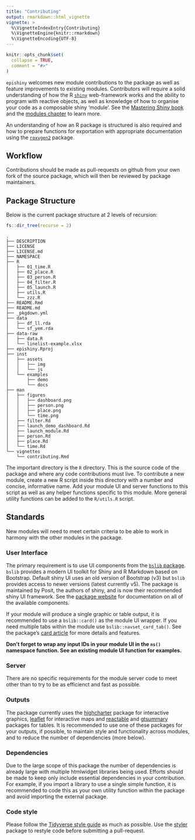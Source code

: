 ```yaml
---
title: "Contributing"
output: rmarkdown::html_vignette
vignette: >
  %\VignetteIndexEntry{Contributing}
  %\VignetteEngine{knitr::rmarkdown}
  %\VignetteEncoding{UTF-8}
---
```


```r
knitr::opts_chunk$set(
  collapse = TRUE,
  comment = "#>"
)
```

`epishiny` welcomes new module contributions to the package as well as feature improvements to existing modules.
Contributors will require a solid understanding of how the R 
[`shiny`](https://shiny.posit.co/r/getstarted/shiny-basics/lesson1/index.html) web-framework works and the ability to program with 
reactive objects, as well as knowledge of how to organise your code as a composable shiny 'module'. 
See the [Mastering Shiny book](https://mastering-shiny.org/index.html) and the 
[modules chapter](https://mastering-shiny.org/index.html) to learn more. 

An understanding of how an R package is structured is also 
required and how to prepare functions for exportation with appropriate documentation using the 
[`roxygen2`](https://cran.r-project.org/web/packages/roxygen2/vignettes/roxygen2.html) package.

## Workflow 

Contributions should be made as pull-requests on github from your own fork of the source package, 
which will then be reviewed by package maintainers.

## Package Structure

Below is the current package structure at 2 levels of recursion:

```r
fs::dir_tree(recurse = 2)
```

```
.
├── DESCRIPTION
├── LICENSE
├── LICENSE.md
├── NAMESPACE
├── R
│   ├── 01_time.R
│   ├── 02_place.R
│   ├── 03_person.R
│   ├── 04_filter.R
│   ├── 05_launch.R
│   ├── utils.R
│   └── zzz.R
├── README.Rmd
├── README.md
├── _pkgdown.yml
├── data
│   ├── df_ll.rda
│   └── sf_yem.rda
├── data-raw
│   ├── data.R
│   └── linelist-example.xlsx
├── epishiny.Rproj
├── inst
│   ├── assets
│   │   ├── img
│   │   └── js
│   └── examples
│       ├── demo
│       └── docs
├── man
│   ├── figures
│   │   ├── dashboard.png
│   │   ├── person.png
│   │   ├── place.png
│   │   └── time.png
│   ├── filter.Rd
│   ├── launch_demo_dashboard.Rd
│   ├── launch_module.Rd
│   ├── person.Rd
│   ├── place.Rd
│   └── time.Rd
└── vignettes
    └── contributing.Rmd
```

The important directory is the `R` directory. This is the source code of the package and where any code contributions must live. 
To contribute a new module, create a new R script inside this directory with a number and concise, informative name. Add your module 
UI and server functions to this script as well as any helper functions specific to this module. More general utility functions can 
be added to the `R/utils.R` script.

## Standards 

New modules will need to meet certain criteria to be able to work in harmony with the other modules in the package. 

### User Interface

The primary requirement is to use UI components from the [`bslib` package](https://rstudio.github.io/bslib/index.html). `bslib` 
provides a modern UI toolkit for Shiny and R Markdown based on Bootstrap. Default shiny UI uses an old version of Bootstrap (v3) but 
`bslib` provides access to newer versions (latest currently v5). The package is maintained by Posit, the authors of shiny, and is now their
recommended shiny UI framework. See the [package website](https://rstudio.github.io/bslib/index.html) for documentation on all of the available components.

If your module will produce a single graphic or table output, it is recommended to use a `bslib::card()` as the module UI wrapper. If you need 
multiple tabs within the module use `bslib::navset_card_tab()`. See the package's [card article](https://rstudio.github.io/bslib/articles/cards/index.html#multiple-tabs) 
for more details and features.

**Don't forget to wrap any input IDs in your module UI in the `ns()` namespace function. See an existing module UI function for examples.**

### Server

There are no specific requirements for the module server code to meet other than to try to be as efficienct and fast as possible.

### Outputs

The package currently uses the [highcharter](https://jkunst.com/highcharter/index.html) package for interactive graphics, 
[leaflet](https://rstudio.github.io/leaflet/) for interactive maps and [reactable](https://glin.github.io/reactable/index.html) and 
[gtsummary](https://www.danieldsjoberg.com/gtsummary/) packages for tables. It is recommended to use one of these packages for your outputs, 
if possible, to maintain style and functionality across modules, and to reduce the number of dependencies (more below).

### Dependencies

Due to the large scope of this package the number of dependencies is already large with multiple htmlwidget libraries being used.
Efforts should be made to keep only include essential dependencies in your contribution. For example, if you import a library to use a 
single simple function, it is recommended to code this as your own utility function within the package and avoid importing the external package.

### Code style

Please follow the [Tidyverse style guide](https://style.tidyverse.org/index.html) as much as possible. Use the [styler](https://styler.r-lib.org/) 
package to restyle code before submitting a pull-request.